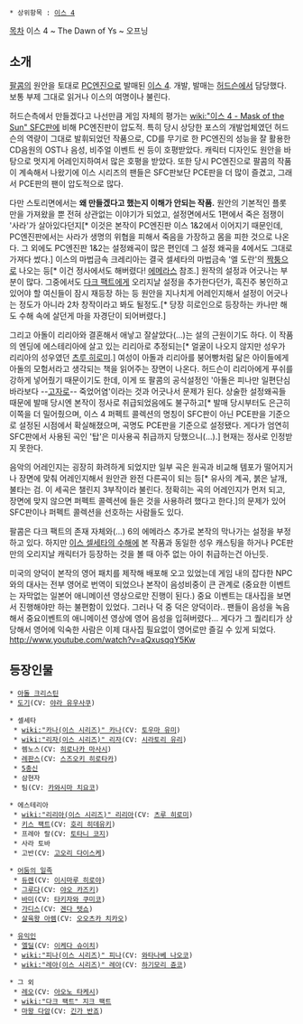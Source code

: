  * 상위항목 : [[이스 4]]

[[목차]]
{{{#!html
<iframe width="560" height="315" src="//www.youtube.com/embed/87qNFcggpZE" frameborder="0" allowfullscreen></iframe>
}}}
이스 4 ~ The Dawn of Ys ~ 오프닝

== 소개 ==
[[팔콤]]의 원안을 토대로 [[PC엔진]]으로 발매된 [[이스 4]]. 개발, 발매는 [[허드슨]]에서 담당했다. 보통 부제 그대로 읽거나 이스의 여명이나 불린다.

허드슨측에서 만들겠다고 나선만큼 게임 자체의 평가는 [[wiki:"이스 4 - Mask of the Sun" SFC판]]에 비해 PC엔진판이 압도적. 특히 당시 상당한 포스의 개발업체였던 허드슨의 역량이 그대로 발휘되었던 작품으로, CD를 무기로 한 PC엔진의 성능을 잘 활용한 CD음원의 OST나 음성, 비주얼 이벤트 씬 등이 호평받았다. 캐릭터 디자인도 원안을 바탕으로 멋지게 어레인지하여서 많은 호평을 받았다. 또한 당시 PC엔진으로 팔콤의 작품이 계속해서 나왔기에 이스 시리즈의 팬들은 SFC판보단 PCE판을 더 많이 즐겼고, 그래서 PCE판의 팬이 압도적으로 많다.

다만 스토리면에서는 '''왜 만들겠다고 했는지 이해가 안되는 작품.''' 원안의 기본적인 플롯만을 가져왔을 뿐 전혀 상관없는 이야기가 되었고, 설정면에서도 1편에서 죽은 점쟁이 '사라'가 살아있다던지[* 이것은 본작이 PC엔진판 이스 1&2에서 이어지기 때문인데, PC엔진판에서는 사라가 생명의 위협을 피해서 죽음을 가장하고 몸을 피한 것으로 나온다. 그 외에도 PC엔진판 1&2는 설정왜곡이 많은 편인데 그 설정 왜곡을 4에서도 그대로 가져다 썼다.] 이스의 마법금속 크레리아는 결국 셀세타의 마법금속 '엘 도란'의 [[짝퉁]]으로 나오는 등[* 이건 정사에서도 해버렸다! [[에메라스]] 참조.] 원작의 설정과 어긋나는 부분이 많다. 그중에서도 [[다크 팩트]]에게 오리지날 설정을 추가한다던가, 흑진주 봉인하고 있어야 할 여신들이 잠시 재등장 하는 등 원안을 지나치게 어레인지해서 설정이 어긋나는 정도가 아니라 2차 창작이라고 봐도 될정도.[* 당장 히로인으로 등장하는 카나만 해도 수해 속에 살던게 마을 자경단이 되어버렸다.]

그리고 아돌이 리리아와 결혼해서 애낳고 잘살았다(...)는 설의 근원이기도 하다. 이 작품의 엔딩에 에스테리아에 살고 있는 리리아로 추정되는[* 얼굴이 나오지 않지만 성우가 리리아의 성우였던 [[츠루 히로미]].] 여성이 아돌과 리리아를 붕어빵처럼 닮은 아이들에게 아돌의 모험서라고 생각되는 책을 읽어주는 장면이 나온다. 허드슨이 리리아에게 푸쉬를 강하게 넣어줬기 때문이기도 한데, 이게 또 팔콤의 공식설정인 '아돌은 피나만 일편단심 바라보다 --[[고자]]로-- 죽었어염'이라는 것과 어긋나서 문제가 된다. 상술한 설정왜곡들 때문에 발매 당시엔 본작이 정사로 취급되었음에도 불구하고[* 발매 당시부터도 은근히 이쪽을 더 밀어줬으며, 이스 4 퍼펙트 콜렉션의 명칭이 SFC판이 아닌 PCE판을 기준으로 설정된 시점에서 확실해졌으며, 곡명도 PCE판을 기준으로 설정됐다. 게다가 엄연히 SFC판에서 사용된 곡인 '탑'은 미사용곡 취급까지 당했으니(...).] 현재는 정사로 인정받지 못한다.

음악의 어레인지는 굉장히 화려하게 되었지만 일부 곡은 원곡과 비교해 템포가 떨어지거나 장면에 맞춰 어레인지해서 원안관 완전 다른곡이 되는 등[* 유사의 계곡, 붉은 날개, 불타는 검. 이 세곡은 챌린지 3부작이라 불린다. 정확히는 곡의 어레인지가 먼저 되고, 장면에 맞지 않으면 퍼펙트 콜렉션에 들은 것을 사용하려 했다고 한다.]의 문제가 있어 SFC판이나 퍼펙트 콜렉션을 선호하는 사람들도 있다.

팔콤은 다크 팩트의 존재 자체와(...) 6의 에메라스 추가로 본작의 막나가는 설정을 부정하고 있다. 하지만 [[이스 셀세타의 수해]]에 본 작품과 동일한 성우 캐스팅을 하거나 PCE판만의 오리지날 캐릭터가 등장하는 것을 볼 때 아주 없는 아이 취급하는건 아닌듯.

미국의 양덕이 본작의 영어 패치를 제작해 배포해 오고 있었는데 게임 내의 잡다한 NPC와의 대사는 전부 영어로 번역이 되었으나 본작이 음성비중이 큰 관계로 (중요한 이벤트는 자막없는 일본어 애니메이션 영상으로만 진행이 된다.) 중요 이벤트는 대사집을 보면서 진행해야만 하는 불편함이 있었다. 그러나 덕 중 덕은 양덕이라.. 팬들이 음성을 녹음해서 중요이벤트의 애니메이션 영상에 영어 음성을 입혀버렸다... 게다가 그 퀄리티가 상당해서 영어에 익숙한 사람은 이제 대사집 필요없이 영어로만 즐길 수 있게 되었다. 
http://www.youtube.com/watch?v=aQxusqqY5Kw

== 등장인물 ==
 * [[아돌 크리스틴]]
 * [[도기]](CV: [[야라 유우사쿠]])

 * 셀세타
  * [[wiki:"카나(이스 시리즈)" 카나]](CV: [[토우마 유미]])
  * [[wiki:"리자(이스 시리즈)" 리자]](CV: [[시라토리 유리]])
  * 렘노스(CV: [[히로나카 마사시]])
  * [[레판스]](CV: [[스즈오키 히로타카]])
  * [[5충신]]
  * 삼현자
  * 팀(CV: [[카와시마 치요코]])

 * 에스테리아
  * [[wiki:"리리아(이스 시리즈)" 리리아]](CV: [[츠루 히로미]])
  * [[키스 팩트]](CV: [[호리 히데유키]])
  * 프레아 랄(CV: [[토타니 코지]])
  * 사라 토바
  * 고반(CV: [[고오리 다이스케]])

 * [[어둠의 일족]]
  * [[듀렌]](CV: [[이시마루 히로야]])
  * [[그루다]](CV: [[야오 카즈키]])
  * [[바미]](CV: [[타키자와 쿠미코]])
  * [[가디스]](CV: [[겐다 텟쇼]])
  * [[살육왕 아렘]](CV: [[오오츠카 치카오]])

 * [[유익인]]
  * [[엘딜]](CV: [[이케다 슈이치]])
  * [[wiki:"피나(이스 시리즈)" 피나]](CV: [[와타나베 나오코]])
  * [[wiki:"레아(이스 시리즈)" 레아]](CV: [[하기모리 쥰코]])

 * 그 외
  * [[레오]](CV: [[아오노 타케시]])
  * [[wiki:"다크 팩트" 지크 팩트]]
  * [[마왕 다암]](CV: [[긴가 반죠]])
